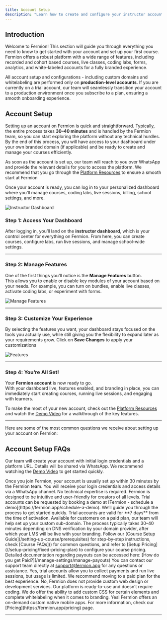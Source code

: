 ```yaml
---
title: Account Setup 
description: "Learn how to create and configure your instructor account, manage school settings, and ensure your account is ready to start creating courses."
---
```


## Introduction

Welcome to Fermion! This section will guide you through everything you need to know to get started with your account and set up your first course.
Fermion offers a robust platform with a wide range of features, including recorded and cohort based courses, live classes, coding labs, forms, analytics, 
and white-labeled accounts for a fully branded experience.  

All account setup and configurations - including custom domains and whitelabeling are performed only on **production-level accounts**. If you are currently on a trial account, 
our team will seamlessly transition your account to a production environment once you subscribe to a plan, ensuring a smooth onboarding experience.  

## Account Setup

Setting up an account on Fermion is quick and straightforward. Typically, the entire process takes **30–40 minutes** and is 
handled by the Fermion team, so you can start exploring the platform without any technical hurdles. 
By the end of this process, you will have access to your dashboard under your own branded domain (if applicable) 
and be ready to create and manage your courses efficiently.  

As soon as the account is set up, our team will reach to you over WhatsApp and provide the relevant details for you to access the platform. 
We recommend that you go through the [Platform Resources](/onboarding/platform-resources) to ensure a smooth start at Fermion


Once your account is ready, you can log in to your personalized dashboard where 
you’ll manage courses, coding labs, live sessions, billing, school settings, and more.  

![Instructor Dashboard](https://codedamn-website-assets.s3.us-east-1.amazonaws.com/uploads/18-11-2024/18%E2%80%AFPM.nbcqlj.png)

### Step 1: Access Your Dashboard
After logging in, you’ll land on the **instructor dashboard**, which is your control center for everything on Fermion. From here, you can create courses, configure labs, run live sessions, and manage school-wide settings.  

---

### Step 2: Manage Features
One of the first things you’ll notice is the **Manage Features** button.  
This allows you to enable or disable key modules of your account based on your needs. For example, you can turn on bundles, enable live classes, activate coding labs, or experiment with forms.  

![Manage Features](https://67d6ad5ef66ee0901532fd2f.storage.fermion.app/public-uncached/object-store-public-files/uploads/02-10-2025/manage%20features.qlanmr.png)

---

### Step 3: Customize Your Experience
By selecting the features you want, your dashboard stays focused on the tools you actually use, while still giving you the flexibility to expand later as your requirements grow.
Click on **Save Changes** to apply your customizations  

![Features](https://67d6ad5ef66ee0901532fd2f.storage.fermion.app/public-uncached/object-store-public-files/uploads/02-10-2025/features.kgaywp.png)

---

### Step 4: You’re All Set!
Your **Fermion account** is now ready to go.  
With your dashboard live, features enabled, and branding in place, you can immediately start creating courses, running live sessions, and engaging with learners.  

To make the most of your new account, check out the [Platform Resources](/onboarding/platform-resources) and watch the [Demo Video](https://www.youtube.com/watch?v=9b31PJRfuqc) for a walkthrough of the key features. 

---

Here are some of the most common questions we receive about setting up your account on Fermion:

## Account Setup FAQs

<Accordion title='Who will set up the account for me?'>

Our team will create your account with initial login credentials and a platform URL.
Details will be shared via WhatsApp. We recommend watching the [Demo Video](https://www.youtube.com/watch?v=9b31PJRfuqc) to get started quickly.

</Accordion>

<Accordion title='How long does it take to set up the account?'>
Once you join Fermion, your account is usually set up within 30 minutes by the Fermion team. You will receive your login credentials and access details via a WhatsApp channel.
</Accordion>

<Accordion title='Do I need to be technical to operate Fermion?'>
No technical expertise is required. Fermion is designed to be intuitive and user-friendly for creators of all levels.
</Accordion>


<Accordion title='How can I request a trial account to test out features?'>
Trial accounts can be requested by booking a demo at [Fermion - schedule a demo](https://fermion.app/schedule-a-demo). We’ll guide you through the process to get started quickly.
</Accordion>

<Accordion title='How long does a trial account last?'>
Trial accounts are valid for **7 days** from the time of activation.
</Accordion>

<Accordion title='How do we get a custom domain name or white-labelling for our LMS?'>
Available for customers on a paid plan, our team will help set up your custom sub-domain. 
The process typically takes 30–40 minutes depending on DNS verification by your domain provider, after which your LMS will be live with your branding.  
</Accordion>

<Accordion title='How can I set up my first course?'>
Follow our [Course Setup Guide](/setting-up-course/prerequisites) for step-by-step instructions, check [Course FAQs]() for common questions, and refer to [Setup Pricing](//setup-pricing/fixed-pricing-plan) to configure your course pricing.
</Accordion>

<Accordion title='How do I get paid?'>
Detailed documentation regarding payouts can be accessed here: [How do you get Paid?](/manage-settings/manage-payouts)
</Accordion>

<Accordion title='How can I reach out to the team over email?'>
You can contact our support team directly at <a href="mailto:support@fermion.app">support@fermion.app</a> for any questions or assistance.
</Accordion>

<Accordion title='Can I collect payments and conduct live sessions on a trial account?'>
Yes, trial accounts allow you to collect payments and run live sessions, but usage is limited. We recommend moving to a paid plan for the best experience.
</Accordion>

<Accordion title='Does Fermion provide web design or web development support?'>
No, Fermion does not provide custom web design or development services. Our platform is ready-to-use and doesn’t require coding. 
We do offer the ability to add custom CSS for certain elements and complete whitelabeling when it comes to branding.
</Accordion>

<Accordion title='Does Fermion provide a mobile application?'>
Yes! Fermion offers an on-demand custom native mobile apps. For more information, check our [Pricing](https://fermion.app/pricing) page.
</Accordion>


---